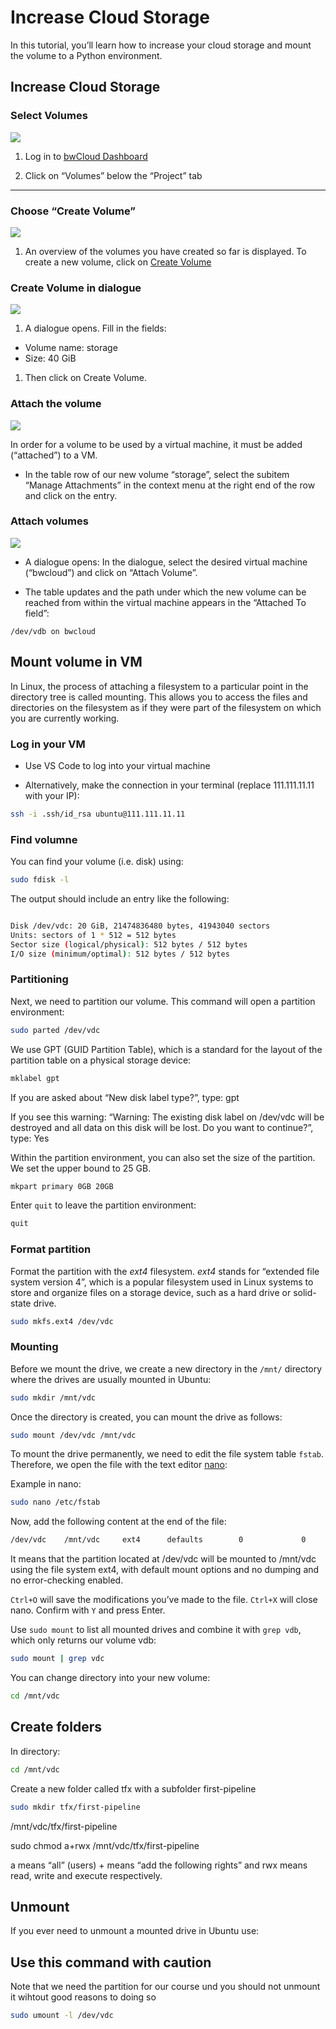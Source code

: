 # Increase Cloud Storage


In this tutorial, you'll learn how to increase your cloud storage and mount the volume to a Python environment.

## Increase Cloud Storage


### Select Volumes

![](images/storage-volumes.png.png)

1. Log in to [bwCloud Dashboard](https://bw-cloud.org/q/d)

1. Click on "Volumes" below the "Project" tab


---

### Choose "Create Volume"

![](images/storage-create-volumes.png)


1. An overview of the volumes you have created so far is displayed. To create a new volume, click on [Create Volume](https://portal.bw-cloud.org/project/volumes/create/)

### Create Volume in dialogue

![](images/storage-fill-in.png)


1. A dialogue opens. Fill in the fields: 
  - Volume name: storage
  - Size: 40 GiB

1. Then click on Create Volume.

### Attach the volume

![](images/storage-attachments.png)


In order for a volume to be used by a virtual machine, it must be added ("attached") to a VM.

- In the table row of our new volume "storage", select the subitem "Manage Attachments" in the context menu at the right end of the row and click on the entry. 

### Attach volumes

![](images/storage-attach-volumes-2.png)


- A dialogue opens: In the dialogue, select the desired virtual machine ("bwcloud") and click on "Attach Volume".

- The table updates and the path under which the new volume can be reached from within the virtual machine appears in the "Attached To field":

```
/dev/vdb on bwcloud
```

## Mount volume in VM

In Linux, the process of attaching a filesystem to a particular point in the directory tree is called mounting. This allows you to access the files and directories on the filesystem as if they were part of the filesystem on which you are currently working.

### Log in your VM

- Use VS Code to log into your virtual machine 

- Alternatively, make the connection in your terminal (replace 111.111.11.11 with your IP):

```bash
ssh -i .ssh/id_rsa ubuntu@111.111.11.11
```

### Find volumne

You can find your volume (i.e. disk) using:

```bash
sudo fdisk -l
```

The output should include an entry like the following:

```bash

Disk /dev/vdc: 20 GiB, 21474836480 bytes, 41943040 sectors
Units: sectors of 1 * 512 = 512 bytes
Sector size (logical/physical): 512 bytes / 512 bytes
I/O size (minimum/optimal): 512 bytes / 512 bytes
```


### Partitioning

Next, we need to partition our volume. This command will open a partition environment:


```bash
sudo parted /dev/vdc

```

We use GPT (GUID Partition Table), which is a standard for the layout of the partition table on a physical storage device:

```bash
mklabel gpt

```

If you are asked about "New disk label type?", type: gpt

If you see this warning: "Warning: The existing disk label on /dev/vdc will be destroyed and all data on this
disk will be lost. Do you want to continue?", type: Yes


Within the partition environment, you can also set the size of the partition. We set the upper bound to 25 GB.


```bash
mkpart primary 0GB 20GB

```

Enter `quit` to leave the partition environment: 

```bash
quit
```

### Format partition

Format the partition with the *ext4* filesystem. *ext4* stands for "extended file system version 4", which is a popular filesystem used in Linux systems to store and organize files on a storage device, such as a hard drive or solid-state drive. 


```bash
sudo mkfs.ext4 /dev/vdc
```

### Mounting

Before we mount the drive, we create a new directory in the `/mnt/` directory where the drives are usually mounted in Ubuntu: 


```bash
sudo mkdir /mnt/vdc

```

Once the directory is created, you can mount the drive as follows: 

```bash
sudo mount /dev/vdc /mnt/vdc

```

To mount the drive permanently, we need to edit the file system table `fstab`. Therefore, we open the file with the text editor [nano](https://www.nano-editor.org/): 

Example in nano:

```bash
sudo nano /etc/fstab

```

Now, add the following content at the end of the file:



```bash
/dev/vdc    /mnt/vdc     ext4      defaults        0             0

```

It means that the partition located at /dev/vdc will be mounted to /mnt/vdc using the file system ext4, with default mount options and no dumping and no error-checking enabled.

`Ctrl+O` will save the modifications you've made to the file. `Ctrl+X` will close nano. Confirm with `Y` and press Enter.



Use `sudo mount` to list all mounted drives and combine it with `grep vdb`, which only returns our volume vdb: 


```bash
sudo mount | grep vdc

```

You can change directory into your new volume:


```bash
cd /mnt/vdc
```

## Create folders

In directory:


```bash
cd /mnt/vdc
```

Create a new folder called tfx with a subfolder first-pipeline 


```bash
sudo mkdir tfx/first-pipeline

```

/mnt/vdc/tfx/first-pipeline

sudo chmod a+rwx /mnt/vdc/tfx/first-pipeline

a means "all" (users) + means "add the following rights" and rwx means read, write and execute respectively.

## Unmount

If you ever need to unmount a mounted drive in Ubuntu use:

::: {.callout-important}
## Use this command with caution

Note that we need the partition for our course und you should not unmount it wihtout good reasons to doing so
:::

```bash
sudo umount -l /dev/vdc
```